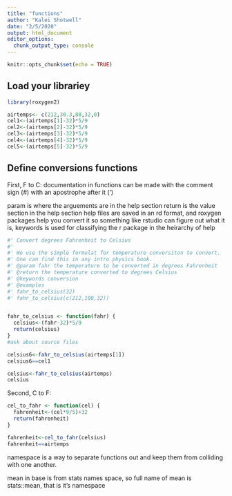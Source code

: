 ```yaml
---
title: "functions"
author: "Kalei Shotwell"
date: "2/5/2020"
output: html_document
editor_options: 
  chunk_output_type: console
---
```


```r
knitr::opts_chunk$set(echo = TRUE)
```

## Load your librariey
```r
library(roxygen2)
```


```r
airtemps<- c(212,30.3,80,32,0)
cel1<-(airtemps[1]-32)*5/9
cel2<-(airtemps[2]-32)*5/9
cel3<-(airtemps[3]-32)*5/9
cel4<-(airtemps[4]-32)*5/9
cel5<-(airtemps[5]-32)*5/9

```

## Define conversions functions

First, F to C: documentation in functions can be made with the comment sign (#) with an apostrophe after it (')

param is where the arguements are in the help section
return is the value section in the help section
help files are saved in an rd format, and roxygen packages help you convert it so something like rstudio can figure out what it is, keywords is used for classifying the r package in the heirarchy of help

```r
#' Convert degrees Fahrenheit to Celsius
#'
#' We use the simple formulat for temperature conversiton to convert. 
#' One can find this in any intro physics book.
#' @param fahr the temperature to be converted in degrees Fahrenheit
#' @return the temperature converted to degrees Celsius
#' @keywords conversion
#' @examples
#' fahr_to_celsius(32)
#' fahr_to_celsius(c(212,100,32))


fahr_to_celsius <- function(fahr) {
  celsius<-(fahr-32)*5/9
  return(celsius)
}
#ask about source files

```

```r
celsius6<-fahr_to_celsius(airtemps[1])
celsius6==cel1

celsius<-fahr_to_celsius(airtemps)
celsius

```

Second, C to F: 
```r
cel_to_fahr <- function(cel) {
  fahrenheit<-(cel*9/5)+32
  return(fahrenheit)
}

fahrenheit<-cel_to_fahr(celsius)
fahrenheit==airtemps

```

namespace is a way to separate functions out and keep them from colliding with one another. 

mean in base is from stats names space, so full name of mean is 
stats::mean, that is it's namespace



